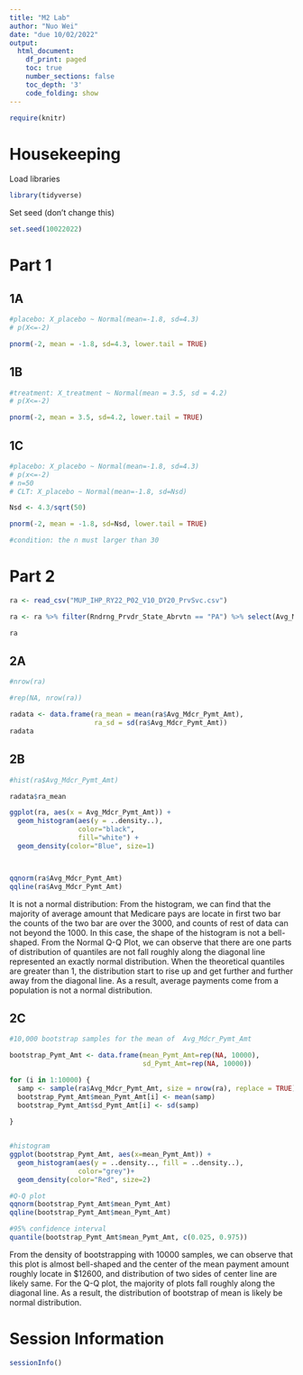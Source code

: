 ```yaml
---
title: "M2 Lab"
author: "Nuo Wei"
date: "due 10/02/2022"
output:
  html_document:
    df_print: paged
    toc: true
    number_sections: false
    toc_depth: '3'
    code_folding: show
---
```


```r
require(knitr)
```

# Housekeeping

Load libraries  

```r
library(tidyverse)
```

Set seed (don't change this)

```r
set.seed(10022022)
```


# Part 1

## 1A

```r
#placebo: X_placebo ~ Normal(mean=-1.8, sd=4.3)
# p(X<=-2)

pnorm(-2, mean = -1.8, sd=4.3, lower.tail = TRUE)

```



## 1B  

```r
#treatment: X_treatment ~ Normal(mean = 3.5, sd = 4.2)
# p(X<=-2)

pnorm(-2, mean = 3.5, sd=4.2, lower.tail = TRUE)

```


## 1C

```r
#placebo: X_placebo ~ Normal(mean=-1.8, sd=4.3)
# p(x<=-2)
# n=50
# CLT: X_placebo ~ Normal(mean=-1.8, sd=Nsd)

Nsd <- 4.3/sqrt(50)

pnorm(-2, mean = -1.8, sd=Nsd, lower.tail = TRUE)

#condition: the n must larger than 30

```

# Part 2  

```r
ra <- read_csv("MUP_IHP_RY22_P02_V10_DY20_PrvSvc.csv")

ra <- ra %>% filter(Rndrng_Prvdr_State_Abrvtn == "PA") %>% select(Avg_Mdcr_Pymt_Amt)

ra

```

## 2A 

```r

#nrow(ra)

#rep(NA, nrow(ra))

radata <- data.frame(ra_mean = mean(ra$Avg_Mdcr_Pymt_Amt),
                     ra_sd = sd(ra$Avg_Mdcr_Pymt_Amt))
radata


```

## 2B 

```r
#hist(ra$Avg_Mdcr_Pymt_Amt)

radata$ra_mean

ggplot(ra, aes(x = Avg_Mdcr_Pymt_Amt)) +
  geom_histogram(aes(y = ..density..), 
                 color="black", 
                 fill="white") + 
  geom_density(color="Blue", size=1)



qqnorm(ra$Avg_Mdcr_Pymt_Amt)
qqline(ra$Avg_Mdcr_Pymt_Amt)

```
It is not a normal distribution:
From the histogram, we can find that the majority of average amount that Medicare pays are locate in first two bar the counts of the two bar are over the 3000, and counts of rest of data can not beyond the 1000. In this case, the shape of the histogram is not a bell-shaped.
From the Normal Q-Q Plot, we can observe that there are one parts of distribution of quantiles are not fall roughly along the diagonal line represented an exactly normal distribution. When the theoretical quantiles are greater than 1, the distribution start to rise up and get further and further away from the diagonal line. As a result, average payments come from a population is not a normal distribution.

## 2C 

```r
#10,000 bootstrap samples for the mean of  Avg_Mdcr_Pymt_Amt

bootstrap_Pymt_Amt <- data.frame(mean_Pymt_Amt=rep(NA, 10000),
                                 sd_Pymt_Amt=rep(NA, 10000))

for (i in 1:10000) {
  samp <- sample(ra$Avg_Mdcr_Pymt_Amt, size = nrow(ra), replace = TRUE)
  bootstrap_Pymt_Amt$mean_Pymt_Amt[i] <- mean(samp)
  bootstrap_Pymt_Amt$sd_Pymt_Amt[i] <- sd(samp)
  
}


#histogram 
ggplot(bootstrap_Pymt_Amt, aes(x=mean_Pymt_Amt)) + 
  geom_histogram(aes(y = ..density.., fill = ..density..),
                 color="grey")+ 
  geom_density(color="Red", size=2)

#Q-Q plot
qqnorm(bootstrap_Pymt_Amt$mean_Pymt_Amt)
qqline(bootstrap_Pymt_Amt$mean_Pymt_Amt)

#95% confidence interval
quantile(bootstrap_Pymt_Amt$mean_Pymt_Amt, c(0.025, 0.975))


```
From the density of bootstrapping with 10000 samples, we can observe that this plot is almost bell-shaped and the center of the mean payment amount roughly locate in \$12600, and distribution of two sides of center line are likely same. For the Q-Q plot, the majority of plots fall roughly along the diagonal line. As a result, the distribution of bootstrap of mean is likely be normal distribution.


# Session Information

```r
sessionInfo()
```























